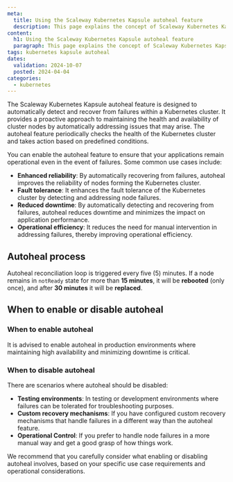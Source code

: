 ```yaml
---
meta:
  title: Using the Scaleway Kubernetes Kapsule autoheal feature
  description: This page explains the concept of Scaleway Kubernetes Kapsule autoheal
content:
  h1: Using the Scaleway Kubernetes Kapsule autoheal feature
  paragraph: This page explains the concept of Scaleway Kubernetes Kapsule autoheal
tags: kubernetes kapsule autoheal
dates:
  validation: 2024-10-07
  posted: 2024-04-04
categories:
  - kubernetes
---
```


The Scaleway Kubernetes Kapsule autoheal feature is designed to automatically detect and recover from failures within a Kubernetes cluster.
It provides a proactive approach to maintaining the health and availability of cluster nodes by automatically addressing issues that may arise.
The autoheal feature periodically checks the health of the Kubernetes cluster and takes action based on predefined conditions.

You can enable the autoheal feature to ensure that your applications remain operational even in the event of failures. Some common use cases include:

- **Enhanced reliability**: By automatically recovering from failures, autoheal improves the reliability of nodes forming the Kubernetes cluster.
- **Fault tolerance**: It enhances the fault tolerance of the Kubernetes cluster by detecting and addressing node failures.
- **Reduced downtime**: By automatically detecting and recovering from failures, autoheal reduces downtime and minimizes the impact on application performance.
- **Operational efficiency**: It reduces the need for manual intervention in addressing failures, thereby improving operational efficiency.

## Autoheal process

Autoheal reconciliation loop is triggered every five (5) minutes. If a node remains in `notReady` state for more than **15 minutes**, it will be **rebooted** (only once), and after **30 minutes** it will be **replaced**.

## When to enable or disable autoheal

### When to enable autoheal

It is advised to enable autoheal in production environments where maintaining high availability and minimizing downtime is critical.

### When to disable autoheal

There are scenarios where autoheal should be disabled:

- **Testing environments**: In testing or development environments where failures can be tolerated for troubleshooting purposes.
- **Custom recovery mechanisms**: If you have configured custom recovery mechanisms that handle failures in a different way than the autoheal feature.
- **Operational Control**: If you prefer to handle node failures in a more manual way and get a good grasp of how things work.

<Message type="important">
    We recommend that you carefully consider what enabling or disabling autoheal involves, based on your specific use case requirements and operational considerations.
</Message>
